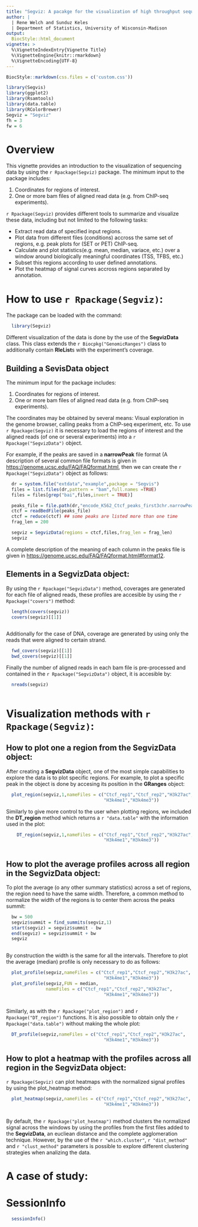 ```yaml
---
title: "Segviz: A pacakge for the visualization of high throughput sequencing data along genomic segments."
author: |
  | Rene Welch and Sunduz Keles
  | Department of Statistics, University of Wisconsin-Madison
output: 
  BiocStyle::html_document
vignette: >
  %\VignetteIndexEntry{Vignette Title}
  %\VignetteEngine{knitr::rmarkdown}
  %\VignetteEncoding{UTF-8}  
---
```


```r
BiocStyle::markdown(css.files = c('custom.css'))
```

```r
library(Segvis)
library(ggplot2)
library(Rsamtools)
library(data.table)
library(RColorBrewer)
Segviz = "Segviz"
fh = 3
fw = 6
```

# Overview

This vignette provides an introduction to the visualization of sequencing data by using the `r Rpackage(Segviz)` package. The minimum input to the package includes:

  1. Coordinates for regions of interest.
  2. One or more bam files of aligned read data (e.g. from ChIP-seq
  experiments).

`r Rpackage(Segviz)` provides different tools to summarize and visualize
these data, including but not limited to the following tasks:

  - Extract read data of specified input regions.
  - Plot data from different files (conditions) accross the same set of regions, e.g. peak plots for (SET or PET) ChIP-seq.
  - Calculate and plot statistics(e.g. mean, median, variace, etc.) over a window around biologically meaningful coordinates (TSS, TFBS, etc.)
  - Subset this regions according to user defined annotations.
  - Plot the heatmap of signal curves accross regions separated by annotation.

# How to use `r Rpackage(Segviz)`:

The package can be loaded with the command:

```r
  library(Segviz)
```

Different visualization of the data is done by the use of the **SegvizData** class. This class extends the `r Biocpkg("GenomicRanges")` class to additionally contain **RleList**s with the experiment's coverage.

## Building a **SevisData** object

The minimum input for the package includes:

  1. Coordinates for regions of interest.
  2. One or more bam files of aligned read data (e.g. from ChIP-seq experiments).

The coordinates may be obtained by several means: Visual exploration in the genome browser, calling peaks from a ChIP-seq experiment, etc. To use `r Rpackage(Segviz)` it is necessary to load the regions of interest and the aligned reads (of one or several experiments) into a `r Rpackage("SegvizData")` object.

For example, if the peaks are saved in a **narrowPeak** file format (A description of several common file formats is given in [https://genome.ucsc.edu/FAQ/FAQformat.html](https://genome.ucsc.edu/FAQ/FAQformat.html), then we can create the `r Rpackage("SegvizData")` object as follows:

```r

  dr = system.file("extdata","example",package = "Segvis")
  files = list.files(dr,pattern = "bam",full.names =TRUE)
  files = files[grep("bai",files,invert = TRUE)]

  peaks_file = file.path(dr,"encode_K562_Ctcf_peaks_first3chr.narrowPeak")
  ctcf = readBedFile(peaks_file)
  ctcf = reduce(ctcf) ## some peaks are listed more than one time
  frag_len = 200

  segviz = SegvizData(regions = ctcf,files,frag_len = frag_len)
  segviz

```

A complete description of the meaning of each column in the peaks file is given in [https://genome.ucsc.edu/FAQ/FAQformat.html#format12](https://genome.ucsc.edu/FAQ/FAQformat.html#format12). 

## Elements in a **SegvizData** object:

By using the `r Rpackage("SegvizData")` method, coverages are generated for each file of aligned reads, these profiles are accesible by using the `r Rpackage("covers")` method:

```r
  
  length(covers(segviz))
  covers(segviz)[[1]]
  
```

Additionally for the case of DNA, coverage are generated by using only the reads that were aligned to certain strand.

```r

  fwd_covers(segviz)[[1]]
  bwd_covers(segviz)[[1]]

```  
  
Finally the number of aligned reads in each bam file is pre-processed and contained in the `r Rpackage("SegvizData")` object, it is accesible by:

```r
  
  nreads(segviz)
  
```
  
# Visualization methods with `r Rpackage(Segviz)`:

## How to plot one a region from the **SegvizData** object:

After creating a **SegvizData** object, one of the most simple capabilities to explore the data is to plot specific regions. For example, to plot a specific peak in the object is done by accesing its position in the **GRanges** object:

```r
  
  plot_region(segviz,1,nameFiles = c("Ctcf_rep1","Ctcf_rep2","H3k27ac",
                                     "H3k4me1","H3k4me3"))

```

Similarly to give more control to the user when plotting regions, we included the **DT_region** method which returns a `r "data.table"` with the information used in the plot:

```r

    DT_region(segviz,1,nameFiles = c("Ctcf_rep1","Ctcf_rep2","H3k27ac",
                                     "H3k4me1","H3k4me3"))
  
```
  
## How to plot the average profiles across all region in the **SegvizData** object:

To plot the average (o any other summary statistics) across a set of regions, the region need to have the same width. Therefore, a common method to normalize the width of the regions is to center them across the peaks summit:

```r
  
  bw = 500
  segviz$summit = find_summits(segviz,1)
  start(segviz) = segviz$summit - bw
  end(segviz) = segviz$summit + bw
  segviz
  
```

By construction the width is the same for all the intervals. Therefore to plot the average (median) profile is only necessary to do as follows:

```r
  
  plot_profile(segviz,nameFiles = c("Ctcf_rep1","Ctcf_rep2","H3k27ac",
                                     "H3k4me1","H3k4me3"))
  plot_profile(segviz,FUN = median,
               nameFiles = c("Ctcf_rep1","Ctcf_rep2","H3k27ac",
                                     "H3k4me1","H3k4me3"))
  
```

Similarly, as with the `r Rpackage("plot_region")` and `r Rpackage("DT_region")` functions. It is also possible to obtain only the ` r Rpackage("data.table")` without making the whole plot:

```r
  
  DT_profile(segviz,nameFiles = c("Ctcf_rep1","Ctcf_rep2","H3k27ac",
                                     "H3k4me1","H3k4me3"))

```
  
## How to plot a heatmap with the profiles across all region in the **SegvizData** object:

`r Rpackage(Segviz)` can plot heatmaps with the normalized signal profiles by using the plot_heatmap method:

```r
  
  plot_heatmap(segviz,nameFiles = c("Ctcf_rep1","Ctcf_rep2","H3k27ac",
                                     "H3k4me1","H3k4me3"))
  
```
By default, the `r Rpackage("plot_heatmap")` method clusters the normalized signal across the windows by using the profiles from the first files added to the **SegvizData**, an eucliean distance and the complete agglomeration technique. However, by the use of the `r "which.cluster"`, `r "dist_method"` and `r "clust_method"` parameters is possible to explore different clustering strategies when analizing the data.

# A case of study:


<!---
Then to convert it into a \Rclass{GRanges} object we can use:

<<gr_peaks,include=TRUE,echo=TRUE,eval=TRUE>>=

  ctcf_gr <- GRanges(seqnames = ctcf_peaks$V1,
    ranges = IRanges(start = ctcf_peaks$V2,
      end = ctcf_peaks$V3),strand = "*")
  ctcf_gr <- ctcf_gr[order(ctcf_peaks$V7,decreasing=TRUE)]
  ctcf_gr

@


\subsection{Creating a \Robject{segvis} object}
\label{subsec:create}


<<parameters_segvis , include=TRUE,echo=TRUE,eval=TRUE, warning=FALSE>>=

  ctcf <- buildSegvis(name = "ctcf_peaks",
    file = "../inst/extdata/example/encode_K562_Ctcf_first3chr_Rep1.sort.bam",
    maxBandwidth = 101,fragLen = 200,isPET = FALSE,
    chr = c("chr1","chr2","chr3"))
  regions(ctcf) <- ctcf_gr
  ctcf

@

\subsection{Creating \Robject{segvis\_block} object}
\label{subsec:cover}

\Rpackage{Segvis} allows the use of several cores by using the
parameter \Rcode{mc}, which specifies the number of cores used by
parallel processing. To create a \Robject{segvis\_block} object it is
necessary to follow a series of steps:

<<segvis_block , include=TRUE,echo=TRUE,eval=TRUE,message=FALSE>>=

  ctcf <- loadReads(ctcf, mc = 24)
  ctcf <- matchReads(ctcf,mc = 24)
  ctcf <- getCoverage(ctcf,mc = 24)
  ctcf_block <- Segvis_block(ctcf,bw = 1,mc = 24)

@

To obtain the number of reads considered in an experiment:

<<countReads,include=TRUE,echo=TRUE,eval=TRUE>>=

  ctcf_reads <- countReads(ctcf)
  ctcf_reads

@

In order to visually compare the enrichment level of more than one
experiments it is necessary to normalize the experiment, which
\Rpackage{Segvis} allows to do, by using:

<<normalize,include=TRUE,echo=TRUE,eval=TRUE>>=

  normConst(ctcf_block) <- ctcf_reads
  ctcf_block <- normalize(ctcf_block)

@

\section{Some examples}
\label{sec:examples}

\subsection{Plotting different marks accross specific peaks}
\label{sec:marks}

Using the same peaks as before. We are going to create a
\Robject{segvis\_block} for two additional marks, and plot all three
marks the top 3 peaks, therefore we need to build two new
\Robject{segvis\_block} objects:

<<new_marks,include=TRUE,echo=TRUE,eval=TRUE,message=FALSE,warning=FALSE>>=

  h3k27ac <- buildSegvis(name = "h3k27ac",
    file = "../inst/extdata/example/encode_K562_H3k27ac_first3chr.sort.bam",
    maxBandwidth = 101,fragLen = 200,isPET = FALSE,
    chr = c("chr1","chr2","chr3"))
  regions(h3k27ac) <- ctcf_gr

  h3k27ac <- loadReads(h3k27ac, mc = 24)
  h3k27ac <- matchReads(h3k27ac,mc = 24)
  h3k27ac <- getCoverage(h3k27ac,mc = 24)
  h3k27ac_block <- Segvis_block(h3k27ac,bw = 1,mc = 24)

  h3k4me1 <- buildSegvis(name = "h3k4me1",
    file = "../inst/extdata/example/encode_K562_H3k4me1_first3chr.sort.bam",
    maxBandwidth = 101,fragLen = 200,isPET = FALSE,
    chr = c("chr1","chr2","chr3"))
  regions(h3k4me1) <- ctcf_gr

  h3k4me1 <- loadReads(h3k4me1, mc = 24)
  h3k4me1 <- matchReads(h3k4me1,mc = 24)
  h3k4me1 <- getCoverage(h3k4me1,mc = 24)
  h3k4me1_block <- Segvis_block(h3k4me1,bw = 1,mc = 24)

@

When sequencing data from different samples are considered together,
they are often normalized to account for differences in the sequencing
depths. The \Rcode{normalize} function provides normalization
functionalities. The default to to scale all the samples to 1M
reads.

<<block_list,include=TRUE,echo=TRUE,eval=TRUE,message =FALSE,warning=FALSE>>=

  h3k27ac_reads <- countReads(h3k27ac)
  normConst(h3k27ac_block) <- h3k27ac_reads
  h3k27ac_block <- normalize(h3k27ac_block)

  h3k4me1_reads <- countReads(h3k4me1)
  normConst(h3k4me1_block) <- h3k4me1_reads
  h3k4me1_block <- normalize(h3k4me1_block)

  block_list <- Segvis_block_list(ctcf_block,h3k27ac_block,h3k4me1_block)
  names(block_list) <- c("ctcf","h3k27ac","h3k4me1")

@

Then we can visualize all three marks over one regions by using the
\Rcode{plot\_profiles} function:

<<ex1_code,include=TRUE,echo=TRUE,eval=TRUE>>=

  rstart <- start(ctcf_gr)[1]
  rend <- end(ctcf_gr)[1]
  chr <- as.character(seqnames(ctcf_gr)[1])
  iden <- function(x)x

  p1 <- plot_profiles(block_list,condition = seqnames == chr & start == rstart,
    coord = rstart:rend,FUN = iden,mc=24)

@

The output of \Rcode{plot\_profiles} is a \Robject{ggplot} object,
which we can modify it to obtains better looking plots.

<<ex1_code2,include=TRUE,eval=TRUE,echo=TRUE,warning=FALSE,message=FALSE>>=

  p2 <- p1 + facet_grid(condition~.,scales = "free_y")
  p3 <- p2 + scale_colour_brewer(palette = "Dark2")+theme(legend.position = "none")

@

\begin{figure}[H]
  \centering
<<ex1,include=TRUE,eval=TRUE,echo=FALSE,out.width='4.6cm',out.height='4cm',fig.show='hold'>>=

  p1
  p2
  p3

@

\caption{Initial use to plot the first Ctcf peak with all three marks
  (Ctcf, H3k27ac and H3k4me1). From left to right: \Rcode{p1},
  \Rcode{p2} and \Rcode{p3}.}
\end{figure}

\subsection{Finding the summit of a specific mark's peaks}
\label{sec:summit}

One of the functions of \Rpackage{Segvis} is to calculate and plot
statistics over a window around biologically meaningful coordinates
like TSS, TFBS, etc. This coordinates are not always available,
therefore \Rpackage{Segvis} allows to find the summits of peaks formed
by a collection of genomic regions and fragment reads.

In subsection \ref{subsec:cover}, we built the \Rcode{ctcf} object
which contains both regions and fragment reads, we can find the summit
by using the \Rcode{findSummit}, and then ``add'' it to the
\Robject{segvis\_block}'s regions:

<<summits,include=TRUE,echo=TRUE,eval=TRUE,message=FALSE>>=

  summits <- findSummit(ctcf,bw=1,mc=24)
  ctcf_block <- addColumn(ctcf_block,name="summit",col=summits)
  ctcf_block

@


\subsection{Summarizing the coverage for a set of same width regions}
\label{subsec:summary}

Another functionality of \Rpackage{Segvis} is to calculate and plot
statistics(e.g. mean, median, variace, etc.)  over a window around
biologically meaningful coordinates (TSS, TFBS, etc.), for which we
are going to consider the summits that we found as those coordinates:

<<ex2_code,include=TRUE,echo=TRUE,eval=TRUE,message=FALSE,warning=FALSE>>=

  window_ext <- 500
  new_start <- summits - window_ext
  new_end <- summits + window_ext
  new_regions <- GRanges(seqnames = seqnames(ctcf_gr),
    ranges = IRanges(start = new_start,end = new_end),strand ="*")
  str(width(new_regions))

  regions(ctcf) <- new_regions
  regions(h3k27ac) <- new_regions
  regions(h3k4me1) <- new_regions
  all_segvis <- list("ctcf"=ctcf,"h3k27ac"=h3k27ac,"h3k4me1"=h3k4me1)

@

We are going to create a new \Robject{segvis\_block\_list} based on
the new regions, for which we can apply the same methods
\Rcode{loadReads}, \Rcode{matchReads}, \Rcode{getCoverage} and
\Rcode{Segvis\_block} to build it. This time, we are going to use two
functions to apply all methods together:

<<new_profiles,include=TRUE,echo=TRUE,eval=TRUE,warning=FALSE,message=FALSE>>=

  do_all <- function(segvis_obj,bw,mc)
  {
    segvis_obj <- loadReads(segvis_obj,mc = mc)
    segvis_obj <- matchReads(segvis_obj,mc = mc)
    segvis_obj <- getCoverage(segvis_obj,mc = mc)
    out <- Segvis_block(segvis_obj,bw = bw , mc = mc)
    return(out)
  }

  all_segvis_blocks <- lapply(all_segvis,do_all,bw = 1, mc = 24)
  nreads <- c(ctcf_reads,h3k27ac_reads,h3k4me1_reads)

  assign_and_normalize <- function(segvis_bl_obj,nreads)
  {
    normConst(segvis_bl_obj) <- nreads
    segvis_bl_obj <- normalize(segvis_bl_obj)
    return(segvis_bl_obj)
  }

  all_segvis_blocks <- mapply(assign_and_normalize,
    all_segvis_blocks,nreads,SIMPLIFY=FALSE)
  all_segvis_blocks <- Segvis_block_list(all_segvis_blocks)
  names(all_segvis_blocks) <- names(all_segvis)

@

In this case, we have again 50 regions for each chromosome with the
same width of $m = \Sexpr{2* window_ext + 1}$, i.e. we can think it as
a matrix of $\Sexpr{K} \times m$ and to analize it we can apply the same
function to all column vectors of this matrix:

<<ex2_plots,include=TRUE,echo=TRUE,eval=TRUE,warning=FALSE,message=FALSE>>=

  q1 <- plot_profiles(all_segvis_blocks,FUN = mean,mc = 24,
    coord = -window_ext:window_ext)+xlab("distance to summit")+
    ylab("mean normalized counts")+
    scale_color_brewer(guide = guide_legend(title = "condition"),palette = "Dark2")+
    theme(legend.position = "top")+geom_vline(xintercept=0,linetype= 2)

  q2 <- plot_profiles(all_segvis_blocks,FUN = median,mc = 24,
    coord = -window_ext:window_ext)+xlab("distance to summit")+
    ylab("median normalized counts")+
    scale_color_brewer(guide = guide_legend(title = "condition"),palette = "Dark2")+
    theme(legend.position = "top")+geom_vline(xintercept=0,linetype= 2)

@

We can even use functions created in the moment, the only need to take
a vector argument and return a 1 - dimensional value.

<<ex2_plots2,include=TRUE,echo = TRUE,eval = TRUE,warning = FALSE,message = FALSE>>=

  varlog <- function(x)var(log(1 + x))

  q3 <- plot_profiles(all_segvis_blocks,FUN = varlog,mc = 24,
    coord = -window_ext:window_ext)+xlab("distance to summit")+
    ylab("variance of log( 1 + normalized counts)")+
    scale_color_brewer(guide = guide_legend(title = "condition"),palette = "Dark2")+
    theme(legend.position = "top")+geom_vline(xintercept=0,linetype= 2)

@


\begin{figure}[H]
  \centering
<<ex2,include=TRUE,eval=TRUE,echo=FALSE,out.width='4.6cm',out.height='4cm',fig.show='hold'>>=

  q1
  q2
  q3

@

  \caption{Mean, median and varlog profiles of all three marks
    (Ctcf,H3k27ac and H3k4me1) across random \Sexpr{3*K} Ctcf peaks}
\label{fig2}
\end{figure}

Another of \Rpackage{Segvis} functionalities is to calculate the data
without generating the plot by the use of the \Rcode{plot\_data}
function, which uses the same arguments as \Rcode{plot\_profiles}:

<<ex3_code,include=TRUE,echo=TRUE,eval=TRUE,message=FALSE,warning=FALSE>>=

  # x is the genomic coordinates or distance to summit in thise case
  # y is the normalized counts
  # 1001 x 3 conditions = 3003 rows (in table below)
  new_data1 <- plot_data(all_segvis_blocks,FUN = mean,trim = .1,mc = 24,
    coord = -window_ext:window_ext)
  new_data2 <- plot_data(all_segvis_blocks,FUN = median,mc = 24,
    coord = -window_ext:window_ext)
  new_data1

@

And we can use this \Rcode{data.table} into previously defined plot:

<<ex3_plots,include=TRUE,echo=TRUE,eval=TRUE,warning=FALSE,message=FALSE>>=

  p4 <- p3 %+% new_data1 + ylab("average normalized counts")
  p5 <- p3 %+% new_data2 + ylab("median normalized counts")

@

\begin{figure}[H]
  \centering
<<ex3,include=TRUE,eval=TRUE,echo=FALSE,out.width='4.6cm',out.height='4cm',fig.show='hold'>>=

  p4
  p5

@

\caption{Mean and median coverage plot, by using a previously defined
  \Rcode{ggplot} object}
\end{figure}


\subsection{Subsetting and exploring the data with respect to user
  defined annotations}
\label{subsec:subset}

\Rpackage{Segvis} have methods to explore the data too. Lets consider
as before that we want to explore some Ctcf peaks, for which we
already pre-processed a \Rcode{segvis\_block\_list} made with Ctcf,
H3k27ac and H3k4me1 fragment reads. Now, we want to explore this set
of peaks respect to additional annotation information as to wheter
this peaks overlap with Dnase accesible regions.

We read the Dnase hypersensitive sites from a file, and convert it to
a \Rcode{GRanges} object:

<<ex4_code,include=TRUE,echo=TRUE,eval=TRUE,message=FALSE,warning=FALSE>>=

  dnase_file <- "../inst/extdata/example/encode_K562_dnase_openChrom_first3chr.narrowPeak"
  dnase_sites = read.table(dnase_file)
  dnase_gr <- GRanges(seqname = dnase_sites$V1,
    ranges = IRanges(start = dnase_sites$V2,end = dnase_sites$V3),
    strand = "*")
 dnase_gr

@

We count the number of overlaps between the Dnase hypersensitive sites
and the random \Sexpr{3*K} Ctcf peaks and add those columns to the
\Rcode{segvis\_block\_list} we calculated in \label{subsec:summary}:

<<ex4_code2,include=TRUE,echo=TRUE,eval=TRUE,message=FALSE,warning=FALSE>>=

  nr_overlaps <- countOverlaps(regions(all_segvis_blocks[[1]]),dnase_gr)
  all_segvis_blocks <- lapply(all_segvis_blocks,
    addColumn,name = "dnase_overlaps",col = nr_overlaps)
  all_segvis_blocks[[1]]

@

% Then we can \Rcode{subset_block} the data based on queries based on that
% annotation, for example:

<<ex4_code3,subset_example,include=FALSE,echo=FALSE,eval=FALSE,message=FALSE,warning=FALSE>>=

  ctcf_subset <- subset_block(all_segvis_blocks[[1]],condition = dnase_overlaps > 0)
  ctcf_subset
  cover_table(ctcf_subset)

@

Then we can recreate the plots of figure \ref{fig2} for the
Ctcf peaks that overlap Dnse hypersensitive sites:

<<ex4_plots,include=TRUE,echo=TRUE,eval=TRUE,message=FALSE,warning=FALSE>>=


  s1 <- plot_profiles(all_segvis_blocks,FUN = mean,mc = 24,
    condition = dnase_overlaps > 0 ,
    coord = -window_ext:window_ext)+xlab("distance to summit")+
    ylab("mean normalized counts")+
    scale_color_brewer(guide = guide_legend(title = "condition"),palette = "Dark2")+
    theme(legend.position = "top")+geom_vline(xintercept=0,linetype= 2)

  s2 <- plot_profiles(all_segvis_blocks,FUN = median,mc = 24,
    condition = dnase_overlaps > 0 ,
    coord = -window_ext:window_ext)+xlab("distance to summit")+
    ylab("median normalized counts")+
    scale_color_brewer(guide = guide_legend(title = "condition"),palette = "Dark2")+
    theme(legend.position = "top")+geom_vline(xintercept=0,linetype= 2)

  s3 <- plot_profiles(all_segvis_blocks,FUN = varlog,mc = 24,
    condition = dnase_overlaps > 0 ,
    coord = -window_ext:window_ext)+xlab("distance to summit")+
    ylab("variance of log( 1 + normalized counts)")+
    scale_color_brewer(guide = guide_legend(title = "condition"),palette = "Dark2")+
    theme(legend.position = "top")+geom_vline(xintercept=0,linetype= 2)

@

\begin{figure}[H]
  \centering

<<ex4,include=TRUE,eval=TRUE,echo=FALSE,out.width='4.6cm',out.height='4cm',fig.show='hold'>>=

  s1
  s2
  s3

@

\caption{Mean, median and varlog profiles of all three marks
  (Ctcf,H3k27ac and H3k4me1) across the random Ctcf peaks
  that overlap with Dnse hypersentive sites}
  \label{fig4}
\end{figure}

Furthermore, we can use the \Rcode{plot\_data} method to build more
complicated figures. For example:

<<ex5_code,include=TRUE,echo=TRUE,eval=TRUE,message=FALSE,warning=FALSE>>=

  mean_overlap_data <- plot_data(all_segvis_blocks,FUN = mean,mc = 24,
    condition = dnase_overlaps > 0,
    coord = -window_ext:window_ext)
  mean_comp_data <- plot_data(all_segvis_blocks,FUN = mean,mc = 24,
    condition = dnase_overlaps ==  0,
    coord = -window_ext:window_ext)
  new_data <- rbind(mean_overlap_data[,overlap:="yes"],
    mean_comp_data[,overlap:="no"])
  fancy_plot <- ggplot(new_data,aes(x,y,colour = condition))+geom_line(size=1.1)+
    facet_grid(overlap~.,scales = "free_y")+theme(legend.position = "top")+
    ggtitle("DHS overlaps")+geom_vline(xintercept = 0,linetype=2,size=1.1)+
    xlab("distance to summit")+ylab("average coverage")+
    scale_color_brewer(palette = "Set1")

@

\begin{figure}[H]
  \centering
<<ex5,include=TRUE,eval=TRUE,echo=FALSE,out.width='6cm',out.height='5cm',fig.show='hold'>>=
  fancy_plot
@
\caption{Average coverage of Ctcf, H3k27ac and H3k4me1 over Ctcf peaks
  overlapping with Dnase Hypersensitive Sites(DHS)}
\end{figure}

!--->


# SessionInfo

```r
  sessionInfo()
```

